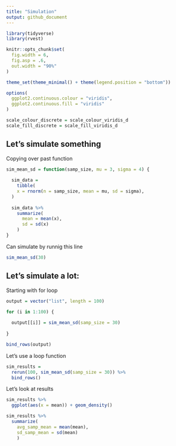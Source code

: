 ```yaml
---
title: "Simulation"
output: github_document
---
```


```r
library(tidyverse)
library(rvest)

knitr::opts_chunk$set(
  fig.width = 6, 
  fig.asp = .6,
  out.width = "90%"
)

theme_set(theme_minimal() + theme(legend.position = "bottom"))

options(
  ggplot2.continuous.colour = "viridis", 
  ggplot2.continuous.fill = "viridis"
)

scale_colour_discrete = scale_colour_viridis_d
scale_fill_discrete = scale_fill_viridis_d
```

## Let's simulate something 

Copying over past function

```r
sim_mean_sd = function(samp_size, mu = 3, sigma = 4) {
  
  sim_data = 
    tibble(
    x = rnorm(n = samp_size, mean = mu, sd = sigma),
  )
  
  sim_data %>% 
    summarize(
      mean = mean(x),
      sd = sd(x)
    )
}
```

Can simulate by runnig this line

```r
sim_mean_sd(30)
```

## Let's simulate a lot: 

Starting with for loop

```r
output = vector("list", length = 100)

for (i in 1:100) {
  
  output[[i]] = sim_mean_sd(samp_size = 30)
  
}

bind_rows(output)
```

Let's use a loop function

```r
sim_results = 
  rerun(100, sim_mean_sd(samp_size = 30)) %>% 
  bind_rows()
```

Let's look at results 

```r
sim_results %>% 
  ggplot(aes(x = mean)) + geom_density()

sim_results %>% 
  summarize(
    avg_samp_mean = mean(mean), 
    sd_samp_mean = sd(mean)
    )
```

